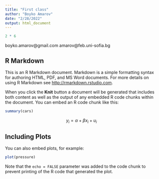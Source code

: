 ```yaml
---
title: "First class"
author: "Boyko Amarov"
date: "2/28/2022"
output: html_document
---
```


```r
2 * 6
```


boyko.amarov@gmail.com
amarov@feb.uni-sofia.bg


## R Markdown

This is an R Markdown document. Markdown is a simple formatting syntax for authoring HTML, PDF, and MS Word documents. For more details on using R Markdown see <http://rmarkdown.rstudio.com>.

When you click the **Knit** button a document will be generated that includes both content as well as the output of any embedded R code chunks within the document. You can embed an R code chunk like this:

```r
summary(cars)
```

$$
y_{i} = \alpha + \beta x_i + u_i
$$


## Including Plots

You can also embed plots, for example:

```r
plot(pressure)
```

Note that the `echo = FALSE` parameter was added to the code chunk to prevent printing of the R code that generated the plot.
